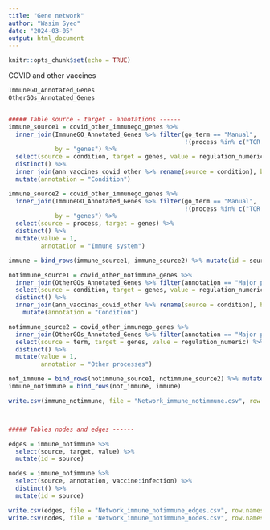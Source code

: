 ```yaml
---
title: "Gene network"
author: "Wasim Syed"
date: "2024-03-05"
output: html_document
---
```


```r
knitr::opts_chunk$set(echo = TRUE)
```



COVID and other vaccines
```r

ImmuneGO_Annotated_Genes
OtherGOs_Annotated_Genes


##### Table source - target - annotations ------
immune_source1 = covid_other_immunego_genes %>% 
  inner_join(ImmuneGO_Annotated_Genes %>% filter(go_term == "Manual", 
                                                 !(process %in% c("TCR REPERTOIRE", "BCR REPERTOIRE"))), 
             by = "genes") %>% 
  select(source = condition, target = genes, value = regulation_numeric) %>% 
  distinct() %>% 
  inner_join(ann_vaccines_covid_other %>% rename(source = condition), by = "source") %>% 
  mutate(annotation = "Condition")

immune_source2 = covid_other_immunego_genes %>% 
  inner_join(ImmuneGO_Annotated_Genes %>% filter(go_term == "Manual", 
                                                 !(process %in% c("TCR REPERTOIRE", "BCR REPERTOIRE"))), 
             by = "genes") %>% 
  select(source = process, target = genes) %>% 
  distinct() %>% 
  mutate(value = 1, 
         annotation = "Immune system")

immune = bind_rows(immune_source1, immune_source2) %>% mutate(id = source)

notimmune_source1 = covid_other_notimmune_genes %>% 
  inner_join(OtherGOs_Annotated_Genes %>% filter(annotation == "Major process"), by = "genes") %>% 
  select(source = condition, target = genes, value = regulation_numeric) %>% 
  distinct() %>% 
  inner_join(ann_vaccines_covid_other %>% rename(source = condition), by = "source") %>% 
    mutate(annotation = "Condition")

notimmune_source2 = covid_other_immunego_genes %>% 
  inner_join(OtherGOs_Annotated_Genes %>% filter(annotation == "Major process"), by = "genes") %>% 
  select(source = term, target = genes, value = regulation_numeric) %>% 
  distinct() %>% 
  mutate(value = 1, 
         annotation = "Other processes")

not_immune = bind_rows(notimmune_source1, notimmune_source2) %>% mutate(id = source)
immune_notimmune = bind_rows(not_immune, immune)

write.csv(immune_notimmune, file = "Network_immune_notimmune.csv", row.names = F)



##### Tables nodes and edges ------

edges = immune_notimmune %>% 
  select(source, target, value) %>% 
  mutate(id = source)

nodes = immune_notimmune %>% 
  select(source, annotation, vaccine:infection) %>% 
  distinct() %>% 
  mutate(id = source)

write.csv(edges, file = "Network_immune_notimmune_edges.csv", row.names = F)
write.csv(nodes, file = "Network_immune_notimmune_nodes.csv", row.names = F)


```

